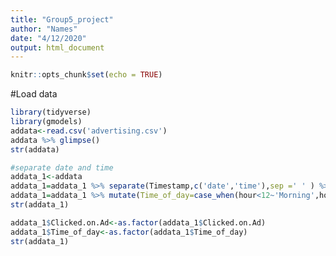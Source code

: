```yaml
---
title: "Group5_project"
author: "Names"
date: "4/12/2020"
output: html_document
---
```


```r
knitr::opts_chunk$set(echo = TRUE)
```

#Load data
```r
library(tidyverse)
library(gmodels)
addata<-read.csv('advertising.csv')
addata %>% glimpse()
str(addata)

#separate date and time
addata_1<-addata
addata_1=addata_1 %>% separate(Timestamp,c('date','time'),sep =' ' ) %>% separate(time,c('hour','minute','second'),sep=':')
addata_1=addata_1 %>% mutate(Time_of_day=case_when(hour<12~'Morning',hour<18~'Afternoon',TRUE~'Evening'))
str(addata_1)

addata_1$Clicked.on.Ad<-as.factor(addata_1$Clicked.on.Ad)
addata_1$Time_of_day<-as.factor(addata_1$Time_of_day)
str(addata_1)

```

